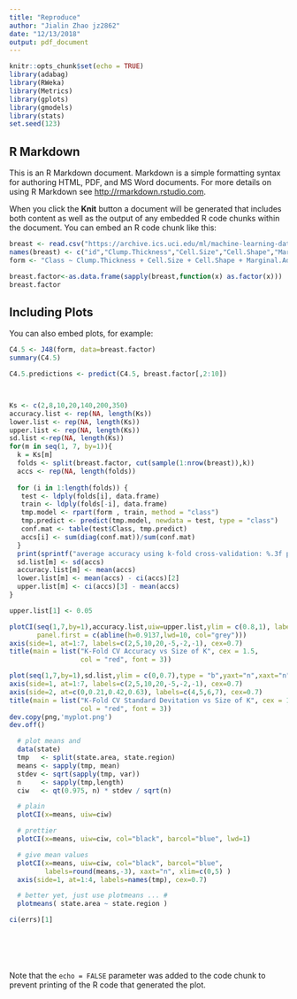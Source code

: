 ```yaml
---
title: "Reproduce"
author: "Jialin Zhao jz2862"
date: "12/13/2018"
output: pdf_document
---
```


```r
knitr::opts_chunk$set(echo = TRUE)
library(adabag)
library(RWeka)
library(Metrics)
library(gplots)
library(gmodels)
library(stats)
set.seed(123)
```

## R Markdown

This is an R Markdown document. Markdown is a simple formatting syntax for authoring HTML, PDF, and MS Word documents. For more details on using R Markdown see <http://rmarkdown.rstudio.com>.

When you click the **Knit** button a document will be generated that includes both content as well as the output of any embedded R code chunks within the document. You can embed an R code chunk like this:

```r
breast <- read.csv("https://archive.ics.uci.edu/ml/machine-learning-databases/breast-cancer-wisconsin/breast-cancer-wisconsin.data")
names(breast) <- c("id","Clump.Thickness","Cell.Size","Cell.Shape","Marginal.Adhesion","Single.Epithelial.Cell.Size","Bare.Nuclei","Bland.Chromatin","Normal.Nucleoli","Mitoses","Class")
form <- "Class ~ Clump.Thickness + Cell.Size + Cell.Shape + Marginal.Adhesion + Single.Epithelial.Cell.Size + Bare.Nuclei + Bland.Chromatin + Normal.Nucleoli + Mitoses"
```

```r
breast.factor<-as.data.frame(sapply(breast,function(x) as.factor(x)))
breast.factor
```

## Including Plots

You can also embed plots, for example:

```r
C4.5 <- J48(form, data=breast.factor)
summary(C4.5)
```

```r
C4.5.predictions <- predict(C4.5, breast.factor[,2:10])
```

```r
```

```r
```

```r
Ks <- c(2,8,10,20,140,200,350)
accuracy.list <- rep(NA, length(Ks))
lower.list <- rep(NA, length(Ks))
upper.list <- rep(NA, length(Ks))
sd.list <-rep(NA, length(Ks))
for(m in seq(1, 7, by=1)){
  k = Ks[m]
  folds <- split(breast.factor, cut(sample(1:nrow(breast)),k))
  accs <- rep(NA, length(folds))
  
  for (i in 1:length(folds)) {
   test <- ldply(folds[i], data.frame)
   train <- ldply(folds[-i], data.frame)
   tmp.model <- rpart(form , train, method = "class")
   tmp.predict <- predict(tmp.model, newdata = test, type = "class")
   conf.mat <- table(test$Class, tmp.predict)
   accs[i] <- sum(diag(conf.mat))/sum(conf.mat)
  }
  print(sprintf("average accuracy using k-fold cross-validation: %.3f percent",100*mean(accs)))
  sd.list[m] <- sd(accs)
  accuracy.list[m] <- mean(accs)
  lower.list[m] <- mean(accs) - ci(accs)[2]
  upper.list[m] <- ci(accs)[3] - mean(accs)
}

```

```r
upper.list[1] <- 0.05
```

```r
plotCI(seq(1,7,by=1),accuracy.list,uiw=upper.list,ylim = c(0.8,1), labels=round(c(2,5,10,20,-5,-2,-1),-3),type = "b",xaxt="n",ylab = 'accuracy',xlab="folds",col='blue',pch=18,col.lab='red',
       panel.first = c(abline(h=0.9137,lwd=10, col="grey")))
axis(side=1, at=1:7, labels=c(2,5,10,20,-5,-2,-1), cex=0.7)
title(main = list("K-Fold CV Accuracy vs Size of K", cex = 1.5,
                  col = "red", font = 3))
```

```r
plot(seq(1,7,by=1),sd.list,ylim = c(0,0.7),type = "b",yaxt="n",xaxt="n",ylab = 'standard deviation percentage',xlab="folds",col='blue',pch=18,col.lab='red')
axis(side=1, at=1:7, labels=c(2,5,10,20,-5,-2,-1), cex=0.7)
axis(side=2, at=c(0,0.21,0.42,0.63), labels=c(4,5,6,7), cex=0.7)
title(main = list("K-Fold CV Standard Devitation vs Size of K", cex = 1.5,
                  col = "red", font = 3))
dev.copy(png,'myplot.png')
dev.off()
```

```r
  # plot means and
  data(state)
  tmp   <- split(state.area, state.region)
  means <- sapply(tmp, mean)
  stdev <- sqrt(sapply(tmp, var))
  n     <- sapply(tmp,length)
  ciw   <- qt(0.975, n) * stdev / sqrt(n)

  # plain
  plotCI(x=means, uiw=ciw)

  # prettier
  plotCI(x=means, uiw=ciw, col="black", barcol="blue", lwd=1)

  # give mean values
  plotCI(x=means, uiw=ciw, col="black", barcol="blue",
         labels=round(means,-3), xaxt="n", xlim=c(0,5) )
  axis(side=1, at=1:4, labels=names(tmp), cex=0.7)

  # better yet, just use plotmeans ... #
  plotmeans( state.area ~ state.region )

```

```r
ci(errs)[1]
```

```r

```

```r

```

```r

```

```r

```

```r

```

Note that the `echo = FALSE` parameter was added to the code chunk to prevent printing of the R code that generated the plot.
